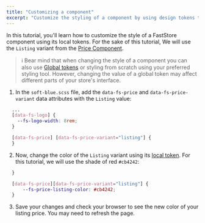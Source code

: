 ```yaml
---
title: "Customizing a component"
excerpt: "Customize the styling of a component by using design tokens that align with your store's branding."
---
```


In this tutorial, you'll learn how to customize the style of a FastStore component using its local tokens. For the sake of this tutorial, We will use the `Listing` variant from the [Price Component](/docs/faststore/atoms-price).

>ℹ️ Bear mind that when changing the style of a component you can also use [Global tokens](/docs/faststore/global-tokens-overview) or styling from scratch using your preferred styling tool. However, changing the value of a global token may affect different parts of your store's interface.


1. In the `soft-blue.scss` file, add the `data-fs-price` and  `data-fs-price-variant` data attributes with the `Listing` value:

```scss
  ...
  [data-fs-logo] {
    --fs-logo-width: 8rem;
  }

  [data-fs-price] [data-fs-price-variant="listing"] {
  }

```

2. Now, change the color of the `Listing` variant using its [local token](/docs/faststore/atoms-price#design-tokens). For this tutorial, we will use the shade of red `#cb4242`:

```scss
  }

  [data-fs-price][data-fs-price-variant="listing"] {
      --fs-price-listing-color: #cb4242;
  }

```

3. Save your changes and check your browser to see the new color of your listing price. You may need to refresh the page.

